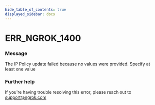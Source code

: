 ```yaml
---
hide_table_of_contents: true
displayed_sidebar: docs
---
```



# ERR_NGROK_1400

### Message

The IP Policy update failed because no values were provided. Specify at least one value

<ErrorDetails error="err_ngrok_1400" />

### Further help

If you're having trouble resolving this error, please reach out to [support@ngrok.com](mailto:support@ngrok.com?subject=Help%20with%20ERR_NGROK_1400)

